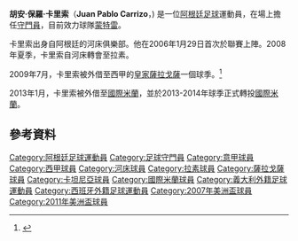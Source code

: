 {{noteta
|G1=西甲
|G2=意甲
|T=zh-hans:胡安·卡里索;zh-hk:荷西·卡里素;zh-tw:胡安·卡里索;
|1=zh-hans:胡安;zh-hk:荷西;zh-tw:胡安;
|2=zh-hans:卡里索;zh-hk:卡里素;zh-tw:卡里索;
}}
{{Infobox football biography
| name = 胡安·保羅·卡里索<br>''Juan Pablo Carrizo''
| image = Juan Pablo Carrizo.jpg
| image_size = 250px
| fullname           = Juan Pablo Carrizo
| nickname           = 
| birth_date = {{Birth date and age|1984|5|6|df=y}}
| birth_place = 阿根廷[[孔斯蒂圖西翁鎮|孔斯蒂圖西翁鎮]]
|height= {{convert|1.89|m|ftin|0|abbr=on}}
| currentclub        = [[蒙特雷足球俱乐部|蒙特雷]]
| clubnumber         = 
| position           = [[守門員|守門員]]
|youthyears1= 2001–2005
|youthclubs1= [[河床體育會|河床]]
|years1= 2005–2008
|years2= 2008–2013
|years3= 2009–2010
|years4= 2010–2011
|years5= 2012
|years6= 2013–2017
|years7= 2017–
|clubs1= [[河床體育會|河床]]
|clubs2= [[拉素體育會|拉素]]
|clubs3= → [[皇家薩拉戈薩|皇家薩拉戈薩]]（外借）
|clubs4= → [[河床體育會|河床]]（外借）
|clubs5= → [[卡塔尼亞足球俱樂部|卡塔尼亞]]（外借）
|clubs6= [[国际米兰足球俱乐部|国际米兰]]
|clubs7= [[蒙特雷足球俱乐部|蒙特雷]]
|caps1= 69
|goals1= 0
|caps2= 25
|goals2= 0
|caps3= 16
|goals3= 0
|caps4= 34
|goals4= 0
|caps5= 14
|goals5= 0
|caps6= 7
|goals6= 0
|caps7= 0
|goals7= 0
|nationalyears1= 2007–2012
|nationalteam1= [[阿根廷國家足球隊|阿根廷]]
|nationalcaps1= 12
|nationalgoals1= 0
| pcupdate           = 2009年8月3日
| ntupdate           = 2008年9月11日
}}
'''胡安·保羅·卡里索'''（'''Juan Pablo Carrizo'''，{{bd|1984年|5月6日|catidx=Carrizo, Juan}}) 是一位[[阿根廷|阿根廷]][[足球|足球]]運動員，在場上擔任[[守門員|守門員]]，目前效力球隊[[蒙特雷足球俱乐部|蒙特雷]]。

卡里索出身自阿根廷的河床俱樂部。他在2006年1月29日首次於聯賽上陣。2008年夏季，卡里索自河床轉會至拉素。

2009年7月，卡里索被外借至西甲的[[皇家薩拉戈薩|皇家薩拉戈薩]]一個球季。<ref>{{cite web|url=http://www.goal.com/en/news/12/spain/2009/07/24/1401859/juan-pablo-carrizo-signs-loan-deal-with-real-zaragoza-report|title=Juan Pablo Carrizo Signs Loan Deal With Real Zaragoza|accessdate=2009-07-24|publisher=Goal.com|archive-date=2017-01-07|archive-url=https://web.archive.org/web/20170107004419/http://www.goal.com/en/news/12/spain/2009/07/24/1401859/juan-pablo-carrizo-signs-loan-deal-with-real-zaragoza-report|dead-url=no}}</ref>

2013年1月，卡里索被外借至[[國際米蘭|國際米蘭]]，並於2013-2014年球季正式轉投[[國際米蘭|國際米蘭]]。

==參考資料==
<div class="references-small">
<references />
</div>

{{2007年美洲國家盃足球賽阿根廷參賽名單}}
{{2011年美洲國家盃足球賽阿根廷參賽名單}}

{{DEFAULTSORT:Carrizo, Juan}}
[[Category:阿根廷足球運動員|Category:阿根廷足球運動員]]
[[Category:足球守門員|Category:足球守門員]]
[[Category:意甲球員|Category:意甲球員]]
[[Category:西甲球員|Category:西甲球員]]
[[Category:河床球員|Category:河床球員]]
[[Category:拉素球員|Category:拉素球員]]
[[Category:薩拉戈薩球員|Category:薩拉戈薩球員]]
[[Category:卡坦尼亞球員|Category:卡坦尼亞球員]]
[[Category:國際米蘭球員|Category:國際米蘭球員]]
[[Category:義大利外籍足球運動員|Category:義大利外籍足球運動員]]
[[Category:西班牙外籍足球運動員|Category:西班牙外籍足球運動員]]
[[Category:2007年美洲盃球員|Category:2007年美洲盃球員]]
[[Category:2011年美洲盃球員|Category:2011年美洲盃球員]]